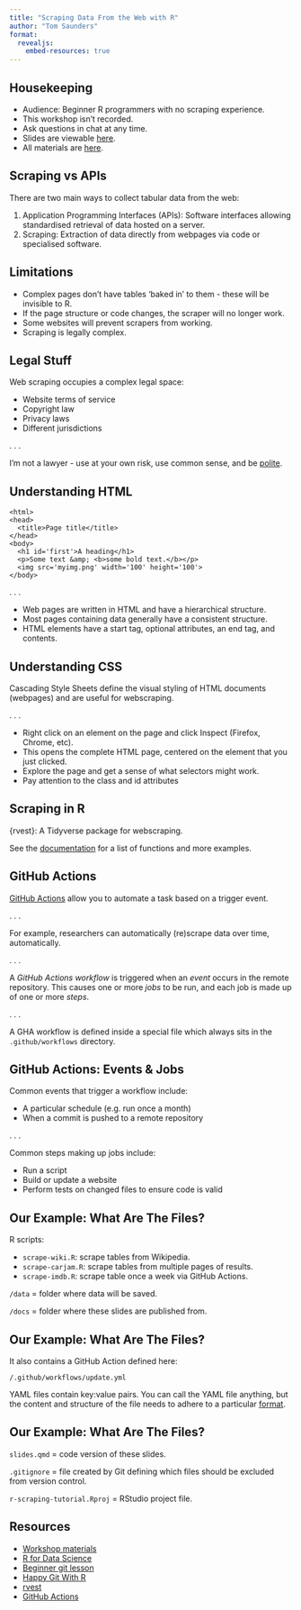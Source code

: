 ```yaml
---
title: "Scraping Data From the Web with R"
author: "Tom Saunders"
format:
  revealjs:
    embed-resources: true
---
```


## Housekeeping

- Audience: Beginner R programmers with no scraping experience.
- This workshop isn't recorded.
- Ask questions in chat at any time.
- Slides are viewable [here](https://tesaunders.github.io/scraping-tutorial/).
- All materials are [here](https://github.com/tesaunders/scraping-tutorial).

## Scraping vs APIs

There are two main ways to collect tabular data from the web:

::: {.incremental}
1. Application Programming Interfaces (APIs): Software interfaces allowing standardised retrieval of data hosted on a server.
2. Scraping: Extraction of data directly from webpages via code or specialised software.
:::

## Limitations

::: {.incremental}
- Complex pages don't have tables 'baked in' to them - these will be invisible to R.
- If the page structure or code changes, the scraper will no longer work.
- Some websites will prevent scrapers from working.
- Scraping is legally complex.
:::

## Legal Stuff

Web scraping occupies a complex legal space:

::: {.incremental}
- Website terms of service
- Copyright law
- Privacy laws
- Different jurisdictions
:::

. . .

I'm not a lawyer - use at your own risk, use common sense, and be [polite](https://dmi3kno.github.io/polite/).

## Understanding HTML

```
<html>
<head>
  <title>Page title</title>
</head>
<body>
  <h1 id='first'>A heading</h1>
  <p>Some text &amp; <b>some bold text.</b></p>
  <img src='myimg.png' width='100' height='100'>
</body>
```
. . .

::: {.incremental}
- Web pages are written in HTML and have a hierarchical structure.
- Most pages containing data generally have a consistent structure.
- HTML elements have a start tag, optional attributes, an end tag, and contents.
:::

## Understanding CSS

Cascading Style Sheets define the visual styling of HTML documents (webpages) and are useful for webscraping.

. . .

::: {.incremental}
- Right click on an element on the page and click Inspect (Firefox, Chrome, etc). 
- This opens the complete HTML page, centered on the element that you just clicked. 
- Explore the page and get a sense of what selectors might work. 
- Pay attention to the class and id attributes
:::

## Scraping in R

{rvest}: A Tidyverse package for webscraping.

See the [documentation](https://rvest.tidyverse.org/) for a list of functions and more examples.

## GitHub Actions

[GitHub Actions](https://docs.github.com/en/actions/about-github-actions/understanding-github-actions) allow you to automate a task based on a trigger event.

. . .

For example, researchers can automatically (re)scrape data over time, automatically.

. . .

A *GitHub Actions workflow* is triggered when an *event* occurs in the remote repository. This causes one or more *jobs* to be run, and each job is made up of one or more *steps*.

. . .

A GHA workflow is defined inside a special file which always sits in the `.github/workflows` directory. 

## GitHub Actions: Events & Jobs

Common events that trigger a workflow include:

- A particular schedule (e.g. run once a month)
- When a commit is pushed to a remote repository

. . .

Common steps making up jobs include:

- Run a script
- Build or update a website
- Perform tests on changed files to ensure code is valid

## Our Example: What Are The Files?

R scripts: 

- `scrape-wiki.R`: scrape tables from Wikipedia.
- `scrape-carjam.R`: scrape tables from multiple pages of results.
- `scrape-imdb.R`: scrape table once a week via GitHub Actions.

`/data` = folder where data will be saved.

`/docs` = folder where these slides are published from.

## Our Example: What Are The Files?

It also contains a GitHub Action defined here:

`/.github/workflows/update.yml`

YAML files contain key:value pairs. You can call the YAML file anything, but the content and structure of the file needs to adhere to a particular [format](https://docs.github.com/en/actions/writing-workflows/workflow-syntax-for-github-actions). 

## Our Example: What Are The Files?

`slides.qmd` = code version of these slides.

`.gitignore` = file created by Git defining which files should be excluded from version control.

`r-scraping-tutorial.Rproj` = RStudio project file.

## Resources

- [Workshop materials](https://github.com/tesaunders/r-scraping-tutorial)
- [R for Data Science](https://r4ds.hadley.nz/webscraping.html)
- [Beginner git lesson](https://uoa-eresearch.github.io/git-novice/) 
- [Happy Git With R](https://happygitwithr.com/)
- [rvest](https://rvest.tidyverse.org/)
- [GitHub Actions](https://docs.github.com/en/actions/about-github-actions/understanding-github-actions)